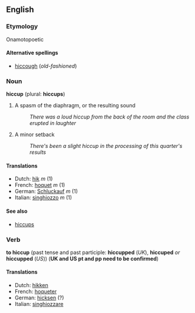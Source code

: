 ==English==

===Etymology===
Onamotopoetic

====Alternative spellings====
*[[hiccough]] (''old-fashioned'')

===Noun===
'''hiccup''' (plural: '''hiccups''')

# A spasm of the diaphragm, or the resulting sound
#: ''There was a loud hiccup from the back of the room and the class erupted in laughter''
# A minor setback
#: ''There's been a slight hiccup in the processing of this quarter's results''

====Translations====
*Dutch: [[hik]] ''m'' (1)
*French: [[hoquet]] ''m'' (1)
*German: [[Schluckauf]] ''m'' (1)
*Italian: [[singhiozzo]] ''m'' (1)

====See also====
*[[hiccups]] <!-- Note - this has a separate meaning and is not just the plural of "hiccup" -->

===Verb===
'''to hiccup''' (past tense and past participle: '''hiccupped''' (''UK''), '''hiccuped''' ''or'' '''hiccupped''' (''US'')) ('''UK and US pt and pp need to be confirmed''')

====Translations====
*Dutch: [[hikken]]
*French: [[hoqueter]]
*German: [[hicksen]] (?)
*Italian: [[singhiozzare]]